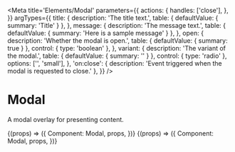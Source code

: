 
<Meta
  title='Elements/Modal'
  parameters={{
    actions: {
      handles: ['close'],
    },
  }}
  argTypes={{
    title: {
      description: 'The title text.',
      table: { defaultValue: { summary: 'Title' } },
    },
    message: {
      description: 'The message text.',
      table: { defaultValue: { summary: 'Here is a sample message' } },
    },
    open: {
      description: 'Whether the modal is open.',
      table: { defaultValue: { summary: true } },
      control: { type: 'boolean' },
    },
    variant: {
      description: 'The variant of the modal.',
      table: { defaultValue: { summary: '' } },
      control: { type: 'radio' },
      options: ['', 'small'],
    },
    'on:close': {
      description: 'Event triggered when the modal is requested to close.'
    },
  }}
/>

# Modal

A modal overlay for presenting content.

<Canvas>
  <Story
    name='Default Modal'
    args={{
      title: 'Default title',
      message: 'This is the default modal.',
      open: true,
    }}
  >
    {(props) => ({
      Component: Modal,
      props,
    })}
  </Story>
</Canvas>

<Canvas>
  <Story
    name='Small Modal'
    args={{
      title: 'Small modal title',
      message: 'This is a small modal.',
      open: true,
      variant: 'small',
    }}
  >
    {(props) => ({
      Component: Modal,
      props,
    })}
  </Story>
</Canvas>
